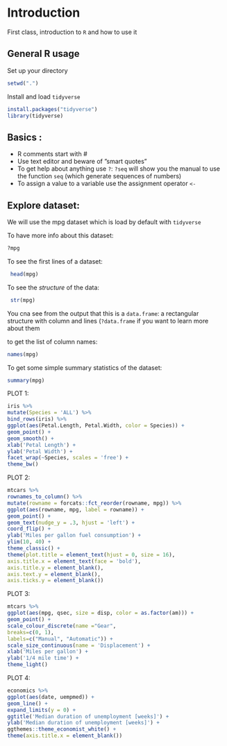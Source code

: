 # Introduction{#intro}
First class, introduction to `R` and how to use it

## General R usage

Set up your directory

```r
setwd(".")
```


Install and load `tidyverse`

```r
install.packages("tidyverse")
library(tidyverse)
```
## Basics :

* R comments start with #
* Use text editor and beware of ”smart quotes”
* To get help about anything use `?`: `?seq` will show you the manual to  use the function `seq` (which generate sequences of numbers)
* To assign a value to a variable use the assignment operator `<-`

## Explore dataset:

We will use the mpg dataset which is load by default with `tidyverse`

To have more info about this dataset:
```r
?mpg 
```
To see the first lines of a dataset:
```r
 head(mpg) 
```

To see the _structure_ of the data:
```r
 str(mpg)
```
You cna see from the output that this is a `data.frame`:  a rectangular structure with column and lines (`?data.frame` if you want to learn more about them

to get the list of column names:
```r
names(mpg)
```

To get some simple summary statistics of the dataset:

```r
summary(mpg)
```


PLOT 1:
```r
iris %>%
mutate(Species = 'ALL') %>%
bind_rows(iris) %>%
ggplot(aes(Petal.Length, Petal.Width, color = Species)) +
geom_point() +
geom_smooth() +
xlab('Petal Length') +
ylab('Petal Width') +
facet_wrap(~Species, scales = 'free') +
theme_bw()
```
PLOT 2:
```r

mtcars %>%
rownames_to_column() %>%
mutate(rowname = forcats::fct_reorder(rowname, mpg)) %>%
ggplot(aes(rowname, mpg, label = rowname)) +
geom_point() +
geom_text(nudge_y = .3, hjust = 'left') +
coord_flip() +
ylab('Miles per gallon fuel consumption') +
ylim(10, 40) +
theme_classic() +
theme(plot.title = element_text(hjust = 0, size = 16),
axis.title.x = element_text(face = 'bold'),
axis.title.y = element_blank(),
axis.text.y = element_blank(),
axis.ticks.y = element_blank())
```
PLOT 3:
```r
mtcars %>%
ggplot(aes(mpg, qsec, size = disp, color = as.factor(am))) +
geom_point() +
scale_colour_discrete(name ="Gear",
breaks=c(0, 1),
labels=c("Manual", "Automatic")) +
scale_size_continuous(name = 'Displacement') +
xlab('Miles per gallon') +
ylab('1/4 mile time') +
theme_light()
```
PLOT 4:
```r
economics %>%
ggplot(aes(date, uempmed)) +
geom_line() +
expand_limits(y = 0) +
ggtitle('Median duration of unemployment [weeks]') +
ylab('Median duration of unemployment [weeks]') +
ggthemes::theme_economist_white() +
theme(axis.title.x = element_blank())
```


 

